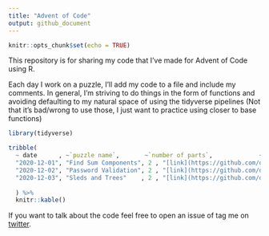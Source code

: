 ```yaml
---
title: "Advent of Code"
output: github_document
---
```


```r
knitr::opts_chunk$set(echo = TRUE)
```

This repository is for sharing my code that I've made for Advent of Code using R. 

Each day I work on a puzzle, I'll add my code to a file and include my comments. In general, I'm striving to do things in the form of functions and avoiding defaulting to my natural space of using the tidyverse pipelines (Not that it's bad/wrong to use those, I just want to practice using closer to base functions)

```r
library(tidyverse)

tribble(
  ~ date      , ~`puzzle name`,       ~`number of parts`,             ~code, 
  "2020-12-01", "Find Sum Components", 2 , "[link](https://github.com/delabj/advent_of_code/blob/master/R/day_01.R)", 
  "2020-12-02", "Password Validation", 2 , "[link](https://github.com/delabj/advent_of_code/blob/master/R/day_2.R)", 
  "2020-12-03", "Sleds and Trees"    , 2 , "[link](https://github.com/delabj/advent_of_code/blob/master/R/day_03.R)" 
  
  ) %>%
  knitr::kable()


```

If you want to talk about the code feel free to open an issue of tag me on [twitter](http://www.twitter.com/delabjl).


